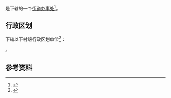{{中国乡级行政区|41/03/08/005/000}}

'''{{PAGENAMEBASE}}'''是{{PRC admin/fullname|41/03/08/005/000|3}}下辖的一个[[街道办事处|街道办事处]]<ref>{{PRC admin/ref sgc|{{PRC admin/parent|41/03/08/005/000}}}}</ref>。

== 行政区划 ==
{{PAGENAMEBASE}}下辖以下村级行政区划单位<ref>{{PRC admin/ref sgc|41/03/08/005/000}}</ref>：

{{PRC admin/children|41/03/08/005/000}}。

== 参考资料 ==
{{reflist}}

{{河南行政区划小作品}}
{{PRC admin/navcat|41/03/08/005/000}}
